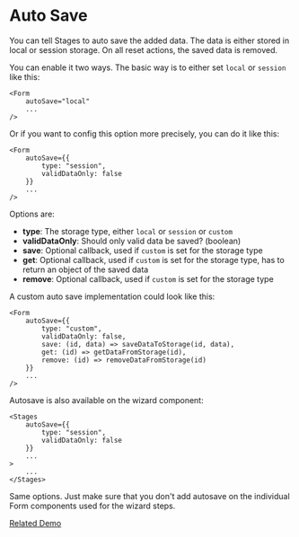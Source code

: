 # Auto Save

You can tell Stages to auto save the added data. The data is either stored in local or session storage. 
On all reset actions, the saved data is removed.

You can enable it two ways. The basic way is to either set `local` or `session` like this:

```
<Form
    autoSave="local"
    ...
/>
```

Or if you want to config this option more precisely, you can do it like this:

```
<Form
    autoSave={{
		type: "session",
		validDataOnly: false
	}}
    ...
/>
```

Options are:

- **type**: The storage type, either `local` or `session` or `custom`
- **validDataOnly**: Should only valid data be saved? (boolean)
- **save**: Optional callback, used if `custom` is set for the storage type
- **get**: Optional callback, used if `custom` is set for the storage type, has to return an object of the saved data
- **remove**: Optional callback, used if `custom` is set for the storage type

A custom auto save implementation could look like this:

```
<Form
    autoSave={{
		type: "custom",
        validDataOnly: false,
        save: (id, data) => saveDataToStorage(id, data),
        get: (id) => getDataFromStorage(id),
        remove: (id) => removeDataFromStorage(id)
	}}
    ...
/>
```

Autosave is also available on the wizard component:

```
<Stages
    autoSave={{
		type: "session",
		validDataOnly: false
	}}
    ...
>
    ...
</Stages>
```

Same options. Just make sure that you don't add autosave on the individual Form components used 
for the wizard steps.

[Related Demo](https://stages-demo.vercel.app/autosave)